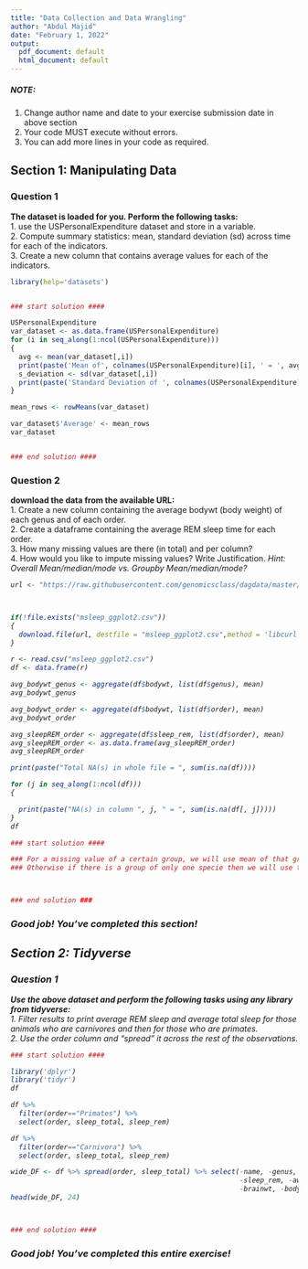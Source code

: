 ---
title: "Data Collection and Data Wrangling"
author: "Abdul Majid"
date: "February 1, 2022"
output:
  pdf_document: default
  html_document: default
---

##### NOTE: 
1. Change author name and date to your exercise submission date in above section
2. Your code MUST execute without errors. 
3. You can add more lines in your code as required.

## Section 1: Manipulating Data

### Question 1 
**The dataset is loaded for you. Perform the following tasks:**  
1. use the USPersonalExpenditure dataset and store in a variable.  
2. Compute summary statistics: mean, standard deviation (sd) across time for each of the indicators.  
3. Create a new column that contains average values for each of the indicators.  


```{r }
library(help='datasets')
```


```{r }


```

```{r }
### start solution ####
```


```{r }
USPersonalExpenditure
var_dataset <- as.data.frame(USPersonalExpenditure)
for (i in seq_along(1:ncol(USPersonalExpenditure)))
{
  avg <- mean(var_dataset[,i])
  print(paste('Mean of', colnames(USPersonalExpenditure)[i], ' = ', avg))
  s_deviation <- sd(var_dataset[,i])
  print(paste('Standard Deviation of ', colnames(USPersonalExpenditure)[i], ' = ', s_deviation))
}
```


```{r }

mean_rows <- rowMeans(var_dataset)

var_dataset$'Average' <- mean_rows
var_dataset
```


```{r }

```


```{r }
### end solution ####
```

### Question 2 
**download the data from the available URL:**  
1. Create a new column containing the average bodywt (body weight) of each genus and of each order.  
2. Create a dataframe containing the average REM sleep time for each order.  
3. How many missing values are there (in total) and per column?  
4. How would you like to impute missing values? Write Justification.  <i> Hint: Overall Mean/median/mode vs. Groupby Mean/median/mode?


```{r }
url <- "https://raw.githubusercontent.com/genomicsclass/dagdata/master/inst/extdata/msleep_ggplot2.csv"



if(!file.exists("msleep_ggplot2.csv"))
{
  download.file(url, destfile = "msleep_ggplot2.csv",method = 'libcurl')
}

r <- read.csv("msleep_ggplot2.csv")
df <- data.frame(r)

avg_bodywt_genus <- aggregate(df$bodywt, list(df$genus), mean)
avg_bodywt_genus

avg_bodywt_order <- aggregate(df$bodywt, list(df$order), mean)
avg_bodywt_order

avg_sleepREM_order <- aggregate(df$sleep_rem, list(df$order), mean)
avg_sleepREM_order <- as.data.frame(avg_sleepREM_order)
avg_sleepREM_order

print(paste("Total NA(s) in whole file = ", sum(is.na(df))))

for (j in seq_along(1:ncol(df)))
{

  print(paste("NA(s) in column ", j, " = ", sum(is.na(df[, j]))))
}
df

```


```{r }
### start solution ####
```


```{r }

### For a missing value of a certain group, we will use mean of that group.
### Otherwise if there is a group of only one specie then we will use the overall mean

```


```{r }

```


```{r }

```


```{r }
### end solution ###
```

### Good job! You've completed this section!

## Section 2: Tidyverse

### Question 1
**Use the above dataset and perform the following tasks using any library from tidyverse:**  
1. Filter results to print average REM sleep and average total sleep  for those animals who are carnivores and then for those who are primates.  
2. Use the order column and "spread" it across the rest of the observations.


```{r }
### start solution ####
```


```{r }

library('dplyr')
library('tidyr')
df

```


```{r }

df %>% 
  filter(order=="Primates") %>% 
  select(order, sleep_total, sleep_rem)

```


```{r }

df %>% 
  filter(order=="Carnivora") %>% 
  select(order, sleep_total, sleep_rem)

```


```{r }

wide_DF <- df %>% spread(order, sleep_total) %>% select(-name, -genus, -vore, -conservation,
                                                        -sleep_rem, -awake, -sleep_cycle, 
                                                        -brainwt, -bodywt)
head(wide_DF, 24)

```


```{r }

```


```{r }

```


```{r }
### end solution ####
```

### Good job! You've completed this entire exercise!
